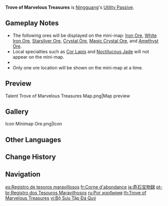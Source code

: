 {{Talent Infobox
|image         = Talent Trove of Marvelous Treasures.png
|character     = Ningguang
|type          = Utility Passive
|info          = Displays the location of nearby [[Forging Ores|ore veins used in forging]] on the [[mini-map]].
|utility1      = Effects Retained Character Fallen
|utility2      = Resource
|utility3      = Ore
}}
'''Trove of Marvelous Treasures''' is [[Ningguang]]'s [[Utility Passive]].

==Gameplay Notes==
* The following ores will be displayed on the mini-map: [[Iron Chunk|Iron Ore]], [[White Iron Ore]], [[Starsilver|Starsilver Ore]], [[Crystal Ore]], [[Magical Crystal Chunk|Magic Crystal Ore]], and [[Amethyst Lump|Amethyst Ore]].
* Local specialties such as [[Cor Lapis]] and [[Noctilucous Jade]] will not appear on the mini-map.
* {{TalentNote|character=Ningguang|talent=Trove of Marvelous Treasures|dead}}
* Only one ore location will be shown on the mini-map at a time.

==Preview==
<gallery>
Talent Trove of Marvelous Treasures Map.png|Map preview
</gallery>

==Gallery==
<gallery>
Icon Minimap Ore.png|Icon
</gallery>

==Other Languages==
{{Other Languages
|en      = Trove of Marvelous Treasures
|zhs     = 奇石珠宝录
|zhs_rm  = Qí Shí Zhūbǎo Lù
|zht     = 奇石珠寶錄
|zht_rm  = Qí Shí Zhūbǎo Lù
|zh_tl   = 
|ja      = 奇石宝物録
|ja_rm   = Kiseki Takaramono Roku{{Assumed}}
|ja_tl   = Records of Precious Treasures{{Sino}}
|ko      = 기석 보물록
|ko_rm   = Giseok bomulrok
|ko_tl   = Lithic Curiosities And Treasure Record
|es      = Registro de tesoros maravillosos
|es_tl   = Register of Marvelous Treasures
|fr      = Corne d'abondance
|fr_tl   = {{w|Cornucopia}}
|ru      = Рог изобилия
|ru_tl   = Cornucopia
|th      = Trove of Marvelous Treasures
|vi      = Bộ Sưu Tập Đá Quý
|vi_tl   = Collection of Precious Gems
|de      = Edelsteinhort
|de_tl   = Gemstone Hoard
|id      = Trove of Marvelous Treasures
|pt      = Registro dos Tesouros Maravilhosos
|pt_tl   = 
|tr      = İnanılmaz Hazineler
|tr_tl   = 
|it      = Tesori inestimabili
|it_tl   = 
}}

==Change History==
{{Change History|1.0}}

==Navigation==
{{Talent Navbox|Ningguang}}

[[es:Registro de tesoros maravillosos]]
[[fr:Corne d'abondance]]
[[ja:奇石宝物録]]
[[pt-br:Registro dos Tesouros Maravilhosos]]
[[ru:Рог изобилия]]
[[th:Trove of Marvelous Treasures]]
[[vi:Bộ Sưu Tập Đá Quý]]